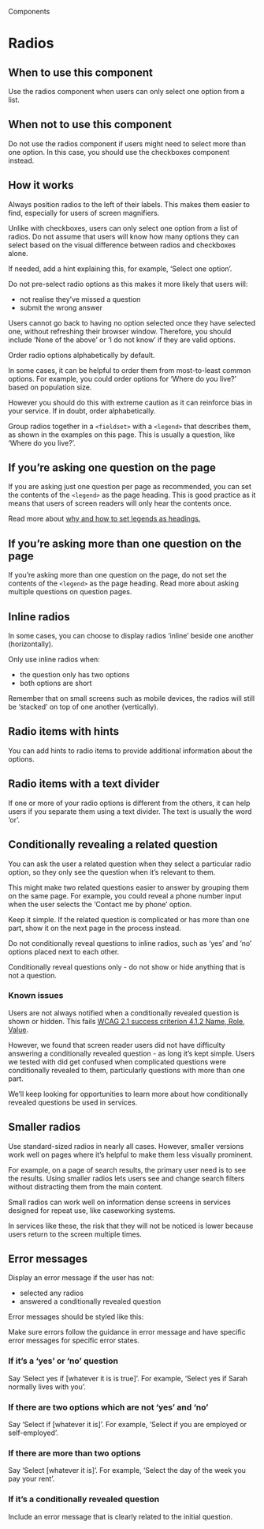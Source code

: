 
<Meta title="Radios" />

<Hint>Components</Hint>

# Radios

<Canvas withToolbar={true}>
  <Story of={RadioStories.withHeading} />
</Canvas>

## When to use this component
Use the radios component when users can only select one option from a list.

## When not to use this component
Do not use the radios component if users might need to select more than one option. In this case, you should use the checkboxes component instead.

## How it works
Always position radios to the left of their labels. This makes them easier to find, especially for users of screen magnifiers.

Unlike with checkboxes, users can only select one option from a list of radios. Do not assume that users will know how many options they can select based on the visual difference between radios and checkboxes alone.

If needed, add a hint explaining this, for example, ‘Select one option’.

Do not pre-select radio options as this makes it more likely that users will:

- not realise they’ve missed a question
- submit the wrong answer

Users cannot go back to having no option selected once they have selected one, without refreshing their browser window. Therefore, you should include ‘None of the above’ or ‘I do not know’ if they are valid options.

Order radio options alphabetically by default.

In some cases, it can be helpful to order them from most-to-least common options. For example, you could order options for ‘Where do you live?’ based on population size.

However you should do this with extreme caution as it can reinforce bias in your service. If in doubt, order alphabetically.

Group radios together in a `<fieldset>` with a `<legend>` that describes them, as shown in the examples on this page. This is usually a question, like ‘Where do you live?’.

## If you’re asking one question on the page

If you are asking just one question per page as recommended, you can set the contents of the `<legend>` as the page heading. This is good practice as it means that users of screen readers will only hear the contents once.

Read more about <a href="https://design-system.service.gov.uk/get-started/labels-legends-headings/">why and how to set legends as headings.</a>

<Canvas>
  <Story of={RadioStories.withHeading} />
</Canvas>

## If you’re asking more than one question on the page

If you’re asking more than one question on the page, do not set the contents of the `<legend>` as the page heading. Read more about asking multiple questions on question pages.

<Canvas>
  <Story of={RadioStories.withoutHeading} />
</Canvas>

## Inline radios

In some cases, you can choose to display radios ‘inline’ beside one another (horizontally).

Only use inline radios when:

- the question only has two options
- both options are short

Remember that on small screens such as mobile devices, the radios will still be ‘stacked’ on top of one another (vertically).

<Canvas>
  <Story of={RadioStories.inline} />
</Canvas>

## Radio items with hints

You can add hints to radio items to provide additional information about the options.

<Canvas>
  <Story of={RadioStories.withHint} />
</Canvas>

## Radio items with a text divider

If one or more of your radio options is different from the others, it can help users if you separate them using a text divider. The text is usually the word ‘or’.

<Canvas>
  <Story of={RadioStories.withDivider} />
</Canvas>

## Conditionally revealing a related question

You can ask the user a related question when they select a particular radio option, so they only see the question when it’s relevant to them.

This might make two related questions easier to answer by grouping them on the same page. For example, you could reveal a phone number input when the user selects the ‘Contact me by phone’ option.

<Canvas>
  <Story of={RadioStories.conditional} />
</Canvas>

Keep it simple. If the related question is complicated or has more than one part, show it on the next page in the process instead.

Do not conditionally reveal questions to inline radios, such as ‘yes’ and ‘no’ options placed next to each other.

Conditionally reveal questions only - do not show or hide anything that is not a question.

### Known issues

Users are not always notified when a conditionally revealed question is shown or hidden. This fails <a href="https://www.w3.org/WAI/WCAG21/Understanding/name-role-value.html">WCAG 2.1 success criterion 4.1.2 Name, Role, Value</a>.

However, we found that screen reader users did not have difficulty answering a conditionally revealed question - as long it’s kept simple. Users we tested with did get confused when complicated questions were conditionally revealed to them, particularly questions with more than one part.

We’ll keep looking for opportunities to learn more about how conditionally revealed questions be used in services.

## Smaller radios

Use standard-sized radios in nearly all cases. However, smaller versions work well on pages where it’s helpful to make them less visually prominent.

For example, on a page of search results, the primary user need is to see the results. Using smaller radios lets users see and change search filters without distracting them from the main content.

<Canvas>
  <Story of={RadioStories.small} />
</Canvas>

Small radios can work well on information dense screens in services designed for repeat use, like caseworking systems.

In services like these, the risk that they will not be noticed is lower because users return to the screen multiple times.

## Error messages

Display an error message if the user has not:

- selected any radios
- answered a conditionally revealed question

Error messages should be styled like this:

<Canvas>
  <Story of={RadioStories.errors} />
</Canvas>

Make sure errors follow the guidance in error message and have specific error messages for specific error states.

### If it’s a ‘yes’ or ‘no’ question

Say ‘Select yes if [whatever it is is true]’. For example, ‘Select yes if Sarah normally lives with you’.

### If there are two options which are not ‘yes’ and ‘no’

Say ‘Select if [whatever it is]’. For example, ‘Select if you are employed or self-employed’.

### If there are more than two options

Say ‘Select [whatever it is]’. For example, ‘Select the day of the week you pay your rent’.

### If it’s a conditionally revealed question

Include an error message that is clearly related to the initial question.

<Canvas>
  <Story of={RadioStories.conditionalWithErrors} />
</Canvas>
